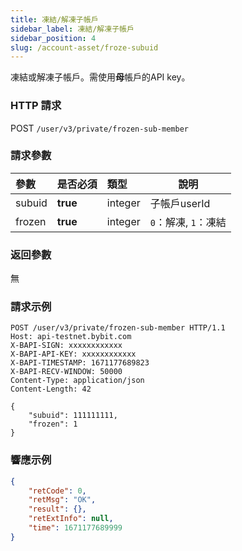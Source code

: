 ```yaml
---
title: 凍結/解凍子帳戶
sidebar_label: 凍結/解凍子帳戶
sidebar_position: 4
slug: /account-asset/froze-subuid
---
```

凍結或解凍子帳戶。需使用<b>母</b>帳戶的API key。

### HTTP 請求
POST `/user/v3/private/frozen-sub-member`

### 請求參數
| 參數 | 是否必須 | 類型 | 說明|
|:----- |:-------|:-----|------ |
|subuid |<b>true</b> |integer |子帳戶userId |
|frozen |<b>true</b> |integer |`0`：解凍, `1`：凍結 |

### 返回參數
無

### 請求示例

```http
POST /user/v3/private/frozen-sub-member HTTP/1.1
Host: api-testnet.bybit.com
X-BAPI-SIGN: xxxxxxxxxxxx
X-BAPI-API-KEY: xxxxxxxxxxxx
X-BAPI-TIMESTAMP: 1671177689823
X-BAPI-RECV-WINDOW: 50000
Content-Type: application/json
Content-Length: 42

{
    "subuid": 111111111,
    "frozen": 1
}
```

### 響應示例

```json
{
    "retCode": 0,
    "retMsg": "OK",
    "result": {},
    "retExtInfo": null,
    "time": 1671177689999
}
```